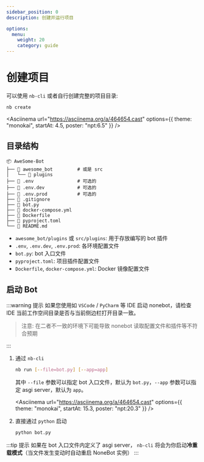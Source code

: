 ```yaml
---
sidebar_position: 0
description: 创建并运行项目

options:
  menu:
    weight: 20
    category: guide
---
```



# 创建项目

可以使用 `nb-cli` 或者自行创建完整的项目目录:

```bash
nb create
```

<Asciinema
  url="https://asciinema.org/a/464654.cast"
  options={{ theme: "monokai", startAt: 4.5, poster: "npt:6.5" }}
/>

## 目录结构

```tree title=Project
📦 AweSome-Bot
├── 📂 awesome_bot         # 或是 src
│   └── 📜 plugins
├── 📜 .env                # 可选的
├── 📜 .env.dev            # 可选的
├── 📜 .env.prod           # 可选的
├── 📜 .gitignore
├── 📜 bot.py
├── 📜 docker-compose.yml
├── 📜 Dockerfile
├── 📜 pyproject.toml
└── 📜 README.md
```

- `awesome_bot/plugins` 或 `src/plugins`: 用于存放编写的 bot 插件
- `.env`, `.env.dev`, `.env.prod`: 各环境配置文件
- `bot.py`: bot 入口文件
- `pyproject.toml`: 项目插件配置文件
- `Dockerfile`, `docker-compose.yml`: Docker 镜像配置文件

## 启动 Bot

:::warning 提示
如果您使用如 `VSCode` / `PyCharm` 等 IDE 启动 nonebot，请检查 IDE 当前工作空间目录是否与当前侧边栏打开目录一致。

> 注意: 在二者不一致的环境下可能导致 nonebot 读取配置文件和插件等不符合预期

:::

1. 通过 `nb-cli`

   ```bash
   nb run [--file=bot.py] [--app=app]
   ```

   其中 `--file` 参数可以指定 bot 入口文件，默认为 `bot.py`，`--app` 参数可以指定 asgi server，默认为 `app`。

   <Asciinema
     url="https://asciinema.org/a/464654.cast"
     options={{ theme: "monokai", startAt: 15.3, poster: "npt:20.3" }}
   />

2. 直接通过 `python` 启动

   ```bash
   python bot.py
   ```

:::tip 提示
如果在 bot 入口文件内定义了 asgi server， `nb-cli` 将会为你启动**冷重载模式**（当文件发生变动时自动重启 NoneBot 实例）
:::
